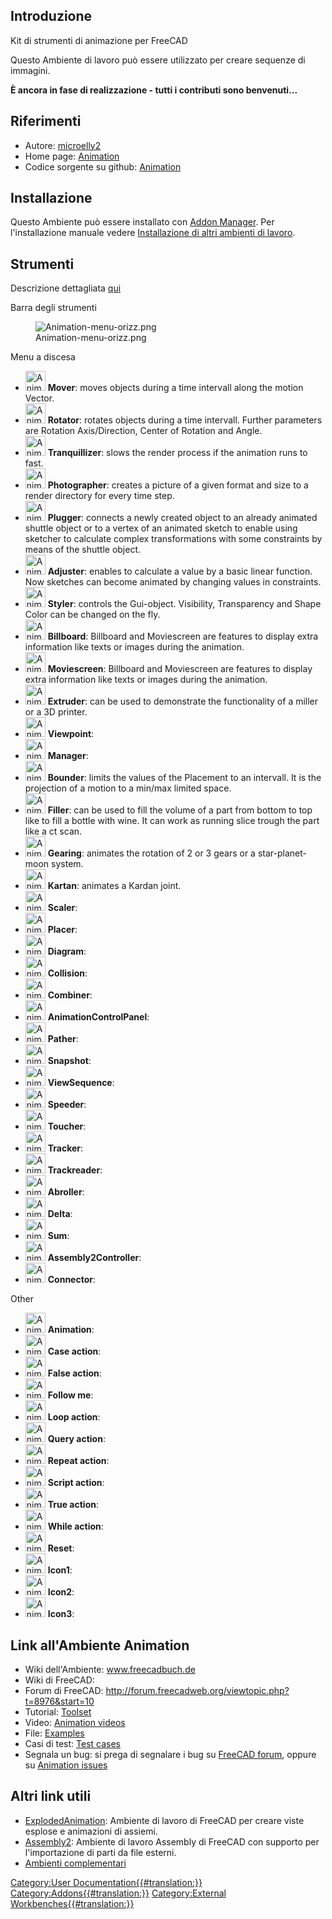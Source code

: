 <languages/>
{{UnfinishedDocu}}

<span id="Introduction"></span>
==Introduzione==

Kit di strumenti di animazione per FreeCAD

Questo Ambiente di lavoro può essere utilizzato per creare sequenze di immagini.

'''È ancora in fase di realizzazione - tutti i contributi sono benvenuti...'''

<span id="References"></span>
==Riferimenti==

* Autore: [https://github.com/microelly2 microelly2]
* Home page: [https://github.com/microelly2/Animation Animation]
* Codice sorgente su github: [https://github.com/microelly2/Animation Animation]

<span id="Installation"></span>
==Installazione==

Questo Ambiente può essere installato con [[Std_AddonMgr/it|Addon Manager]]. Per l'installazione manuale vedere [[Installing_more_workbench/it|Installazione di altri ambienti di lavoro]].

<span id="Tools"></span>
==Strumenti==

Descrizione dettagliata [http://freecadbuch.de/doku.php?id=Animation%20Wokbench#the_toolset qui]

Barra degli strumenti

[[Image:Animation-menu-orizz.png]]

Menu a discesa

*[[Image:Animation_Mover.png|32px]] '''Mover''': moves objects during a time intervall along the motion Vector. 
*[[Image:Animation_Rotator.png|32px]] '''Rotator''': rotates objects during a time intervall. Further parameters are Rotation Axis/Direction, Center of Rotation and Angle.
*[[Image:Animation_Tranquillizer.png|32px]] '''Tranquillizer''':  slows the render process if the animation runs to fast. 
*[[Image:Animation_Photographer.png|32px]] '''Photographer''': creates a picture of a given format and size to a render directory for every time step.
*[[Image:Animation_Plugger.png|32px]] '''Plugger''': connects a newly created object to an already animated shuttle object or to a vertex of an animated sketch to enable using sketcher to calculate complex transformations with some constraints by means of the shuttle object. 
*[[Image:Animation_Adjuster.png|32px]] '''Adjuster''': enables to calculate a value by a basic linear function. Now sketches can become animated by changing values in constraints. 
*[[Image:Animation_Styler.png|32px]] '''Styler''': controls the Gui-object. Visibility, Transparency and Shape Color can be changed on the fly. 
*[[Image:Animation_Billboard.png|32px]] '''Billboard''': Billboard and Moviescreen are features to display extra information like texts or images during the animation. 
*[[Image:Animation_Moviescreen.png|32px]] '''Moviescreen''': Billboard and Moviescreen are features to display extra information like texts or images during the animation. 
*[[Image:Animation_Extruder.png|32px]] '''Extruder''': can be used to demonstrate the functionality of a miller or a 3D printer. 
*[[Image:Animation_Viewpoint.png|32px]] '''Viewpoint''':
*[[Image:Animation_Manager.png|32px]] '''Manager''':
*[[Image:Animation_Bounder.png|32px]] '''Bounder''': limits the values of the Placement to an intervall. It is the projection of a motion to a min/max limited space. 
*[[Image:Animation_Filler.png|32px]] '''Filler''': can be used to fill the volume of a part from bottom to top like to fill a bottle with wine. It can work as running slice trough the part like a ct scan. 
*[[Image:Animation_Gearing.png|32px]] '''Gearing''': animates the rotation of 2 or 3 gears or a star-planet-moon system. 
*[[Image:Animation_Kartan.png|32px]] '''Kartan''': animates a Kardan joint. 
*[[Image:Animation_Scaler.png|32px]] '''Scaler''':
*[[Image:Animation_Placer.png|32px]] '''Placer''':
*[[Image:Animation_Diagram.png|32px]] '''Diagram''':
*[[Image:Animation_Collision.png|32px]] '''Collision''':
*[[Image:Animation_Combiner.png|32px]] '''Combiner''':
*[[Image:Animation_AnimationControlPanel.png|32px]] '''AnimationControlPanel''':
*[[Image:Animation_Pather.png|32px]] '''Pather''':
*[[Image:Animation_Snapshot.png|32px]] '''Snapshot''':
*[[Image:Animation_ViewSequence.png|32px]] '''ViewSequence''':
*[[Image:Animation_Speeder.png|32px]] '''Speeder''':
*[[Image:Animation_Toucher.png|32px]] '''Toucher''':
*[[Image:Animation_Tracker.png|32px]] '''Tracker''':
*[[Image:Animation_Trackreader.png|32px]] '''Trackreader''':
*[[Image:Animation_Abroller.png|32px]] '''Abroller''':
*[[Image:Animation_Delta.png|32px]] '''Delta''':
*[[Image:Animation_Sum.png|32px]] '''Sum''':
*[[Image:Animation_Assembly2Controller.png|32px]] '''Assembly2Controller''':
*[[Image:Animation_Connector.png|32px]] '''Connector''':

Other
*[[Image:Animation_Animation.png|32px]] '''Animation''':
*[[Image:Animation_CaseAction.png|32px]] '''Case action''':
*[[Image:Animation_FalseAction.png|32px]] '''False action''':
*[[Image:Animation_FollowMe.png|32px]] '''Follow me''':
*[[Image:Animation_LoopAction.png|32px]] '''Loop action''':
*[[Image:Animation_QueryAction.png|32px]] '''Query action''':
*[[Image:Animation_RepeatAction.png|32px]] '''Repeat action''':
*[[Image:Animation_ScriptAction.png|32px]] '''Script action''':
*[[Image:Animation_TrueAction.png|32px]] '''True action''':
*[[Image:Animation_WhileAction.png|32px]] '''While action''':
*[[Image:Animation_Reset.png|32px]] '''Reset''':
*[[Image:Animation_Icon1.png|32px]] '''Icon1''':
*[[Image:Animation_Icon2.png|32px]] '''Icon2''':
*[[Image:Animation_Icon3.png|32px]] '''Icon3''':

<span id="Links_to_Animation_WB"></span>
==Link all'Ambiente Animation==

* Wiki dell'Ambiente: [http://freecadbuch.de/doku.php?id=Animation%20Wokbench www.freecadbuch.de]
* Wiki di FreeCAD:
* Forum di FreeCAD: http://forum.freecadweb.org/viewtopic.php?t=8976&start=10
* Tutorial: [http://freecadbuch.de/doku.php?id=Animation%20Wokbench#abroller Toolset]
* Video:  [http://freecadbuch.de/doku.php?id=animation:videos Animation videos]
* File: [https://github.com/microelly2/Animation-WB-Examples Examples]
* Casi di test: [https://github.com/microelly2/Animation/tree/master/testcases Test cases]
* Segnala un bug: si prega di segnalare i bug su [http://forum.freecadweb.org/index.php FreeCAD forum], oppure su [https://github.com/microelly2/Animation/issues Animation issues]

<span id="Other_useful_links"></span>
==Altri link utili==

* [http://www.freecadweb.org/wiki/index.php?title=Sandbox:ExplodedAnimation ExplodedAnimation]: Ambiente di lavoro di FreeCAD per creare viste esplose e animazioni di assiemi. 
* [http://www.freecadweb.org/wiki/index.php?title=Sandbox:Assembly2 Assembly2]: Ambiente di lavoro Assembly di FreeCAD con supporto per l'importazione di parti da file esterni. 
* [[External_workbenches/it|Ambienti complementari]]

[[Category:User Documentation{{#translation:}}]]

[[Category:Addons{{#translation:}}]]

[[Category:External Workbenches{{#translation:}}]]